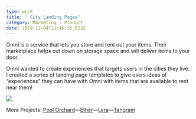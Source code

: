 ```yaml
---
type: work
title: ' City Landing Pages'
category: Marketing - Product
date: 2019-12-04T21:46:35.623Z
---
```

Omni is a service that lets you store and rent out your items. Their marketplace helps cut down on storage space and will deliver items to your door. 

Omni wanted to create experiences that targets users in the cities they live. I created a series of landing page templates to give users ideas of “experiences” they can have with Omni with items that are available to rent near them! 

![](/assets/omni-experience-landing-page.png)

More Projects: [Pool Orchard](https://internetbl.eu/pool-orchard)––[Ether](https://internetbl.eu/ether)––[Lyra](https://internetbl.eu/lyra)––[Tangram](https://internetbl.eu/tangram)
